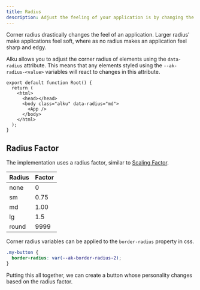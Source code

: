 ```yaml
---
title: Radius
description: Adjust the feeling of your application is by changing the radius of corners.
---
```



Corner radius drastically changes the feel of an application. Larger radius' make applications feel soft, where as no radius makes an application feel sharp and edgy.

Alku allows you to adjust the corner radius of elements using the `data-radius` attribute. This means that any elements styled using the `--ak-radius-<value>` variables will react to changes in this attribute.

```tsx title="root.tsx" ins="class="alku"" ins="data-radius="md""
export default function Root() {
  return (
    <html>
      <head></head>
      <body class="alku" data-radius="md">
        <App />
      </body>
    </html>
  );
}
```

## Radius Factor

The implementation uses a radius factor, similar to [Scaling Factor](/concepts/scaling#scaling-factor).

| Radius | Factor |
| ------ | ------ |
| none   | 0      |
| sm     | 0.75   |
| md     | 1.00   |
| lg     | 1.5    |
| round  | 9999   |

Corner radius variables can be applied to the `border-radius` property in css.

```css title="button.css" ins="var(--ak-border-radius-2)"
.my-button {
  border-radius: var(--ak-border-radius-2);
}
```

Putting this all together, we can create a button whose personality changes based on the radius factor.

<ButtonList />
